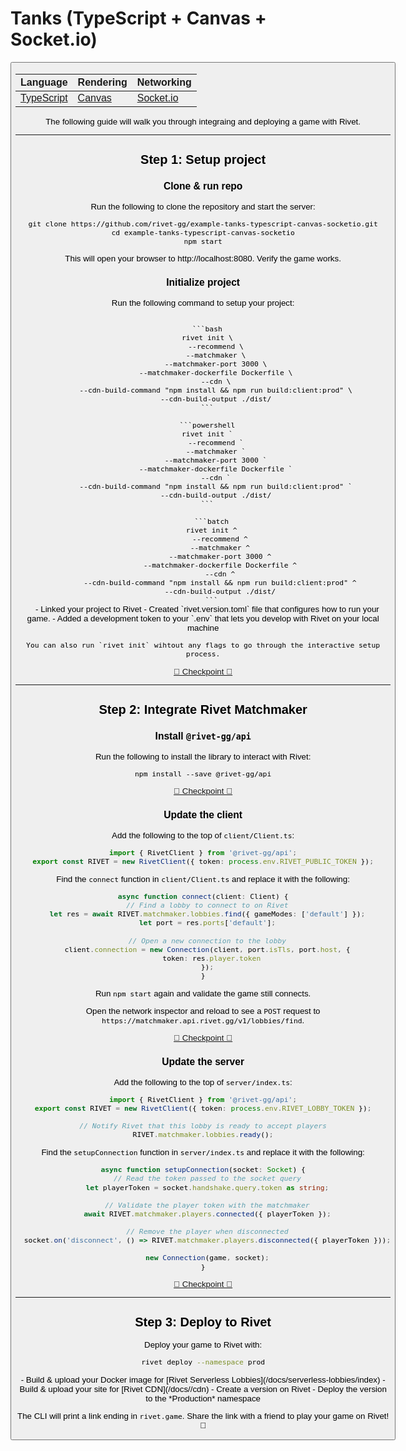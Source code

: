 
# Tanks (TypeScript + Canvas + Socket.io)

<Snippet file='beta-signup.mdx' />

<ButtonGroup>
  <Button
    href='https://github.com/rivet-gg/example-tanks-typescript-canvas-socketio'
    target='_blank'
    icon={faGithub}
    arrow='right'
    children='View on GitHub'
  />
</ButtonGroup>

| Language                                      | Rendering                                                             | Networking                      |
| --------------------------------------------- | --------------------------------------------------------------------- | ------------------------------- |
| [TypeScript](https://www.typescriptlang.org/) | [Canvas](https://developer.mozilla.org/en-US/docs/Web/API/Canvas_API) | [Socket.io](https://socket.io/) |

The following guide will walk you through integraing and deploying a game with Rivet.

<TutorialVideo src='https://www.youtube-nocookie.com/embed/pBE7s-PK0j0' />

---

## Step 1: Setup project

### Clone & run repo

Run the following to clone the repository and start the server:

```
git clone https://github.com/rivet-gg/example-tanks-typescript-canvas-socketio.git
cd example-tanks-typescript-canvas-socketio
npm start
```

This will open your browser to http://localhost:8080. Verify the game works.

### Initialize project

<Snippet file='install-cli.mdx'></Snippet>

Run the following command to setup your project:

<CodeGroup>
  <code title="Bash">
  ```bash
  rivet init \
      --recommend \
      --matchmaker \
      --matchmaker-port 3000 \
      --matchmaker-dockerfile Dockerfile \
      --cdn \
      --cdn-build-command "npm install && npm run build:client:prod" \
      --cdn-build-output ./dist/
  ```
  </code>
  <code title="PowerShell">
  ```powershell
  rivet init `
      --recommend `
      --matchmaker `
      --matchmaker-port 3000 `
      --matchmaker-dockerfile Dockerfile `
      --cdn `
      --cdn-build-command "npm install && npm run build:client:prod" `
      --cdn-build-output ./dist/
  ```
  </code>
  <code title="CMD">
    ```batch
    rivet init ^
        --recommend ^
        --matchmaker ^
        --matchmaker-port 3000 ^
        --matchmaker-dockerfile Dockerfile ^
        --cdn ^
        --cdn-build-command "npm install && npm run build:client:prod" ^
        --cdn-build-output ./dist/
    ```
  </code>
</CodeGroup>

<Accordion title="What did this do?">
    - Linked your project to Rivet
    - Created `rivet.version.toml` file that configures how to run your game.
    - Added a development token to your `.env` that lets you develop with Rivet on your local machine

    You can also run `rivet init` wihtout any flags to go through the interactive setup process.

</Accordion>

[🛟 Checkpoint 🛟](https://github.com/rivet-gg/example-tanks-typescript-canvas-socketio/tree/checkpoint/01-init)

---

## Step 2: Integrate Rivet Matchmaker

### Install `@rivet-gg/api`

Run the following to install the library to interact with Rivet:

```
npm install --save @rivet-gg/api
```

[🛟 Checkpoint 🛟](https://github.com/rivet-gg/example-tanks-typescript-canvas-socketio/tree/checkpoint/01-init)

### Update the client

Add the following to the top of `client/Client.ts`:

```typescript client/Client.ts
import { RivetClient } from '@rivet-gg/api';
export const RIVET = new RivetClient({ token: process.env.RIVET_PUBLIC_TOKEN });
```

<Snippet file='env-public-token-web.mdx'></Snippet>

Find the `connect` function in `client/Client.ts` and replace it with the following:

```typescript client/Client.ts
async function connect(client: Client) {
  // Find a lobby to connect to on Rivet
  let res = await RIVET.matchmaker.lobbies.find({ gameModes: ['default'] });
  let port = res.ports['default'];

  // Open a new connection to the lobby
  client.connection = new Connection(client, port.isTls, port.host, {
    token: res.player.token
  });
}
```

Run `npm start` again and validate the game still connects.

Open the network inspector and reload to see a `POST` request to `https://matchmaker.api.rivet.gg/v1/lobbies/find`.

[🛟 Checkpoint 🛟](https://github.com/rivet-gg/example-tanks-typescript-canvas-socketio/tree/checkpoint/02-integrate-client)

### Update the server

Add the following to the top of `server/index.ts`:

```typescript server/index.ts
import { RivetClient } from '@rivet-gg/api';
export const RIVET = new RivetClient({ token: process.env.RIVET_LOBBY_TOKEN });

// Notify Rivet that this lobby is ready to accept players
RIVET.matchmaker.lobbies.ready();
```

<Snippet file='env-lobby-token.mdx'></Snippet>

Find the `setupConnection` function in `server/index.ts` and replace it with the following:

```typescript server/index.ts
async function setupConnection(socket: Socket) {
  // Read the token passed to the socket query
  let playerToken = socket.handshake.query.token as string;

  // Validate the player token with the matchmaker
  await RIVET.matchmaker.players.connected({ playerToken });

  // Remove the player when disconnected
  socket.on('disconnect', () => RIVET.matchmaker.players.disconnected({ playerToken }));

  new Connection(game, socket);
}
```

[🛟 Checkpoint 🛟](https://github.com/rivet-gg/example-tanks-typescript-canvas-socketio/tree/checkpoint/03-integrate-server)

---

## Step 3: Deploy to Rivet

Deploy your game to Rivet with:

```bash
rivet deploy --namespace prod
```

<Accordion title='What did this do?'>
  - Build & upload your Docker image for [Rivet Serverless Lobbies](/docs/serverless-lobbies/index) - Build &
  upload your site for [Rivet CDN](/docs//cdn) - Create a version on Rivet - Deploy the version to the
  *Production* namespace
</Accordion>

The CLI will print a link ending in `rivet.game`. Share the link with a friend to play your game on Rivet! 🎉
